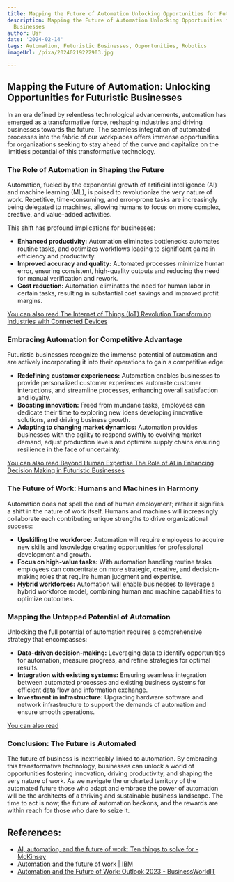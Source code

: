 ```yaml
---
title: Mapping the Future of Automation Unlocking Opportunities for Futuristic Businesses
description: Mapping the Future of Automation Unlocking Opportunities for Futuristic
  Businesses
author: Usf
date: '2024-02-14'
tags: Automation, Futuristic Businesses, Opportunities, Robotics
imageUrl: /pixa/20240219222903.jpg

---
```

## Mapping  the Future of Automation: Unlocking  Opportunities for  Futuristic  Businesses

In an era defined by relentless technological advancements, automation has emerged as a transformative force,  reshaping industries and driving businesses towards the future. The seamless integration of  automated  processes into the fabric of  our  workplaces offers immense opportunities for  organizations seeking to stay ahead of the curve  and capitalize on the limitless potential of  this  transformative technology.

### The Role of Automation in Shaping the Future

Automation, fueled by the exponential growth of artificial intelligence (AI) and machine learning (ML), is poised to revolutionize the very nature of work. Repetitive, time-consuming, and error-prone tasks are increasingly being  delegated to machines, allowing humans to focus on more complex, creative, and value-added activities.

This shift has profound implications for businesses:

-  **Enhanced productivity:** Automation eliminates bottlenecks automates routine tasks,  and optimizes workflows leading to significant  gains in efficiency  and productivity.
- **Improved accuracy and quality:** Automated  processes minimize human error, ensuring consistent, high-quality outputs and reducing the need for manual verification and rework.
- **Cost reduction:** Automation eliminates the need for human labor in certain tasks, resulting in substantial cost savings  and improved profit  margins.

[You can also  read The Internet of Things (IoT) Revolution Transforming  Industries with Connected Devices](The%20Internet%20of%20Things%20%28IoT%29%20Revolution%20Transforming%20Industries%20with%20Connected%20Devices)


### Embracing Automation for Competitive Advantage

Futuristic businesses recognize the immense potential of  automation and are actively incorporating it into their operations to gain a competitive edge:

- **Redefining customer experiences:** Automation enables businesses to provide personalized customer experiences automate customer interactions, and streamline processes,  enhancing overall satisfaction and loyalty.
- **Boosting innovation:** Freed from mundane  tasks, employees can dedicate their time to exploring new ideas developing innovative solutions, and  driving  business growth.
-  **Adapting to changing market dynamics:** Automation provides businesses with the agility  to respond swiftly to evolving market demand, adjust production levels  and optimize supply chains ensuring resilience in  the face of uncertainty.

[You can also read Beyond Human Expertise The Role of AI in Enhancing  Decision Making in Futuristic Businesses](Beyond%20Human%20Expertise%20The%20Role%20of%20AI%20in%20Enhancing%20Decision%20Making%20in%20Futuristic%20Businesses)


### The Future of Work:  Humans and Machines in Harmony

Automation does not  spell the end of  human employment; rather it signifies a shift  in the nature of work itself. Humans and machines will increasingly collaborate each contributing unique strengths to drive organizational success:

- **Upskilling the workforce:** Automation will require employees to acquire new skills  and knowledge creating opportunities for professional development and growth.
- **Focus on high-value tasks:** With automation handling routine tasks employees can concentrate on more strategic, creative, and decision-making roles that require human judgment and expertise.
- **Hybrid workforces:** Automation will enable businesses  to leverage  a hybrid workforce model, combining human and machine capabilities to optimize outcomes.

### Mapping the  Untapped  Potential  of Automation

Unlocking  the full potential of automation  requires a comprehensive strategy that encompasses:

- **Data-driven decision-making:** Leveraging data to identify opportunities for automation, measure progress, and refine strategies for optimal results.
- **Integration with existing systems:** Ensuring seamless integration between automated processes and existing business systems for  efficient data flow  and information exchange.
- **Investment in infrastructure:** Upgrading  hardware software and network infrastructure  to support the demands of automation and ensure smooth operations.

[You  can also read ]()


###  Conclusion: The Future is Automated

The future of  business is inextricably linked to automation. By embracing this transformative technology, businesses can unlock a world of  opportunities fostering innovation, driving productivity, and shaping the very  nature of work. As we navigate the uncharted territory  of  the automated future those who adapt and embrace the power of automation will be  the architects of a thriving and sustainable business landscape. The time to act is now; the future of automation beckons, and the rewards are within reach for those who dare  to  seize it.

## References:
- [AI, automation, and the future of work: Ten things to solve for - McKinsey](https://www.mckinsey.com/featured-insights/future-of-work/ai-automation-and-the-future-of-work-ten-things-to-solve-for)
- [Automation and the future of work | IBM](https://www.ibm.com/thought-leadership/institute-business-value/en-us/report/automation-workflows)
- [Automation and the Future of Work: Outlook 2023 - BusinessWorldIT](https://www.businessworldit.com/automation/automation-and-the-future-of-work-outlook-2023/)
